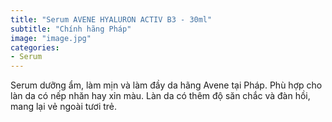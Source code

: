 ```yaml
---
title: "Serum AVENE HYALURON ACTIV B3 - 30ml"
subtitle: "Chính hãng Pháp"
image: "image.jpg"
categories:
- Serum
---
```


Serum dưỡng ẩm, làm mịn và làm đầy da hãng Avene tại Pháp. Phù hợp cho làn da có nếp nhăn hay xỉn màu. Làn da có thêm độ săn chắc và đàn hồi, mang lại vẻ ngoài tươi trẻ.
